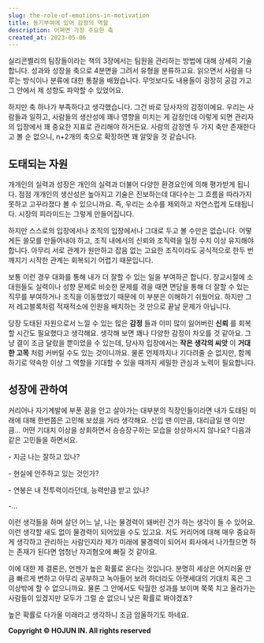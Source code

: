 ```yaml
---
slug: the-role-of-emotions-in-motivation
title: 동기부여에 있어 감정의 역할
description: 어쩌면 가장 주요한 축
created_at: 2023-05-06
---
```


실리콘벨리의 팀장들이라는 책의 3장에서는 팀원을 관리하는 방법에 대해 상세히 기술합니다. 성과와 성장을 축으로 4분면을 그려서 유형을
분류하고요. 읽으면서 사람을 다루는 방식이나 분류에 대한 통찰을 배웠습니다. 무엇보다도 내용들이 굉장히 공감 가고 그 안에서 제 성향도
파악할 수 있었어요.

하지만 축 하나가 부족하다고 생각했습니다. 그건 바로 당사자의 감정이에요. 우리는 사람들과 일하고, 사람들의 생산성에 꽤나 영향을 미치는 게
감정인데 이렇게 되면 관리자의 입장에서 꽤 중요한 지표로 관리해야 하거든요. 사람의 감정엔 두 가지 축만 존재한다고 볼 순 없으니,
n+2개의 축으로 확장하면 꽤 알맞을 것 같습니다.

## 도태되는 자원

개개인의 실력과 성장은 개인의 실력과 더불어 다양한 환경요인에 의해 평가받게 됩니다. 점점 개개인의 생산성은 높아지고 기술은 진보하는데
대다수는 그 흐름을 따라가지 못하고 고꾸라졌다 볼 수 있으니까요. 즉, 우리는 소수를 제외하고 자연스럽게 도태됩니다. 시장의 피라미드는
그렇게 만들어집니다.

하지만 스스로의 입장에서나 조직의 입장에서나 그대로 두고 볼 수만은 없습니다. 어떻게든 쓸모를 만들어내야 하고, 조직 내에서의 신뢰와
조직력을 일정 수치 이상 유지해야 합니다. 아무리 서로 관계가 원만하고 잡음 없는 고요한 조직이라도 공식적으로 한두 번 깨지기 시작한 관계는
회복되기 어렵기 때문입니다.

보통 이런 경우 대화를 통해 내가 더 잘할 수 있는 일을 부여하곤 합니다. 장교시절에 소대원들도 실력이나 성향 문제로 비슷한 문제를 겪을
때면 면담을 통해 더 잘할 수 있는 직무를 부여하거나 조직을 이동했었기 때문에 이 부분은 이해하기 쉬웠어요. 하지만 그저 레고블록처럼
적재적소에 인원을 배치하는 것 만으로 끝날 문제가 아닙니다.

당장 도태된 자원으로서 느낄 수 있는 많은 **감정** 들과 이미 많이 잃어버린 **신뢰** 를 회복할 시간도 필요했다고 생각해요. 생각해
보면 꽤나 다양한 감정이 차오를 것 같아요. 그냥 결이 조금 달랐을 뿐이었을 수 있는데, 당사자 입장에서는 **작은 생각의 씨앗** 이
**거대한 고목** 처럼 커버릴 수도 있는 것이니까요. 물론 언제까지나 기다려줄 순 없지만, 함께 하기로 약속한 이상 그 역할을 기대할 수
있을 때까지 세밀한 관심과 노력이 필요합니다.

## 성장에 관하여

커리어나 자기계발에 부푼 꿈을 안고 살아가는 대부분의 직장인들이라면 내가 도태된 미래에 대해 한번쯤은 고민해 보셨을 거라 생각해요. 신입 땐
이만큼, 대리급일 땐 이만큼... 어떤 기대치 이상을 상회하면서 승승장구하는 모습을 상상하시지 않나요? 다음과 같은 고민들을 하면서요.

\- 지금 나는 잘하고 있나?

\- 현실에 안주하고 있는 것인가?

\- 연봉은 내 전투력이라던데, 능력만큼 받고 있나?

-...

이런 생각들을 하며 살던 어느 날, 나는 물경력이 돼버린 건가 하는 생각이 들 수 있어요. 이런 생각할 새도 없이 물경력이 되어있을 수도
있고요. 저도 커리어에 대해 매우 중요하게 생각하고 관리하는 사람인지라 제가 미래에 물경력이 되어서 회사에서 나가줬으면 하는 존재가 된다면
엄청난 자괴혐오에 빠질 것 같아요.

이에 대한 제 결론은, 언젠가 높은 확률로 온다는 것입니다. 분명히 세상은 어지러울 만큼 빠르게 변하고 아무리 공부하고 녹아들어 보려
하더라도 아랫세대의 기대치 혹은 그 이상밖에 할 수 없으니까요. 물론 그 안에서도 탁월한 성과를 보이며 쭉쭉 치고 올라가는 사람들이 있겠지만
모두가 그럴 순 없으니 낮은 확률로 봐야겠죠?

높은 확률로 다가올 미래라고 생각하니 조금 암울하기도 하네요.

**Copyright © HOJUN IN. All rights reserved**
